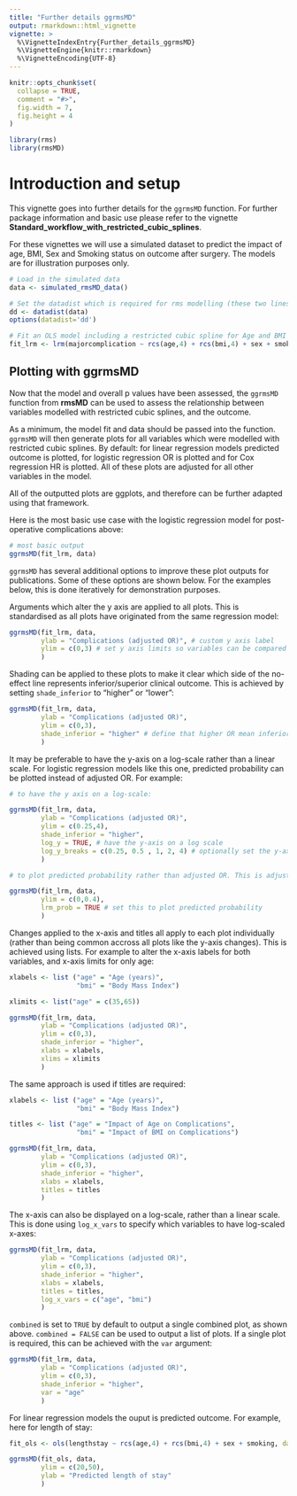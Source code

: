 ```yaml
---
title: "Further details ggrmsMD"
output: rmarkdown::html_vignette
vignette: >
  %\VignetteIndexEntry{Further_details_ggrmsMD}
  %\VignetteEngine{knitr::rmarkdown}
  %\VignetteEncoding{UTF-8}
---
```


```r
knitr::opts_chunk$set(
  collapse = TRUE,
  comment = "#>",
  fig.width = 7,
  fig.height = 4
)
```

```r
library(rms)
library(rmsMD)
```

# Introduction and setup

This vignette goes into further details for the `ggrmsMD` function. For further package information and basic use please refer to the vignette **Standard_workflow_with_restricted_cubic_splines**.

For these vignettes we will use a simulated dataset to predict the impact of age, BMI, Sex and Smoking status on outcome after surgery. The models are for illustration purposes only.

```r

# Load in the simulated data
data <- simulated_rmsMD_data()

# Set the datadist which is required for rms modelling (these two lines are standard)
dd <- datadist(data)    
options(datadist='dd') 

```

```r

# Fit an OLS model including a restricted cubic spline for Age and BMI (with 4 knots)
fit_lrm <- lrm(majorcomplication ~ rcs(age,4) + rcs(bmi,4) + sex + smoking, data = data)

```

## Plotting with ggrmsMD

Now that the model and overall p values have been assessed, the `ggrmsMD` function from **rmsMD** can be used to assess the relationship between variables modelled with restricted cubic splines, and the outcome.

As a minimum, the model fit and data should be passed into the function. `ggrmsMD` will then generate plots for all variables which were modelled with restricted cubic splines. By default: for linear regression models predicted outcome is plotted, for logistic regression OR is plotted and for Cox regression HR is plotted. All of these plots are adjusted for all other variables in the model.

All of the outputted plots are ggplots, and therefore can be further adapted using that framework.

Here is the most basic use case with the logistic regression model for post-operative complications above:

```r
# most basic output
ggrmsMD(fit_lrm, data)

```

`ggrmsMD` has several additional options to improve these plot outputs for publications. Some of these options are shown below. For the examples below, this is done iteratively for demonstration purposes.

Arguments which alter the y axis are applied to all plots. This is standardised as all plots have originated from the same regression model:

```r

ggrmsMD(fit_lrm, data,
        ylab = "Complications (adjusted OR)", # custom y axis label 
        ylim = c(0,3) # set y axis limits so variables can be compared more easily
        )

```

Shading can be applied to these plots to make it clear which side of the no-effect line represents inferior/superior clinical outcome. This is achieved by setting `shade_inferior` to "higher" or "lower":

```r
ggrmsMD(fit_lrm, data,
        ylab = "Complications (adjusted OR)", 
        ylim = c(0,3), 
        shade_inferior = "higher" # define that higher OR mean inferior outcome to add red shading
        )
```

It may be preferable to have the y-axis on a log-scale rather than a linear scale. For logistic regression models like this one, predicted probability can be plotted instead of adjusted OR. For example:

```r

# to have the y axis on a log-scale:

ggrmsMD(fit_lrm, data,
        ylab = "Complications (adjusted OR)", 
        ylim = c(0.25,4), 
        shade_inferior = "higher",
        log_y = TRUE, # have the y-axis on a log scale
        log_y_breaks = c(0.25, 0.5 , 1, 2, 4) # optionally set the y-axis breaks
        )

# to plot predicted probability rather than adjusted OR. This is adjusted to mode/mean of the other variables

ggrmsMD(fit_lrm, data,
        ylim = c(0,0.4), 
        lrm_prob = TRUE # set this to plot predicted probability
        )

```

Changes applied to the x-axis and titles all apply to each plot individually (rather than being common accross all plots like the y-axis changes). This is achieved using lists. For example to alter the x-axis labels for both variables, and x-axis limits for only age:

```r

xlabels <- list ("age" = "Age (years)",
                 "bmi" = "Body Mass Index")

xlimits <- list("age" = c(35,65))

ggrmsMD(fit_lrm, data,
        ylab = "Complications (adjusted OR)", 
        ylim = c(0,3), 
        shade_inferior = "higher",
        xlabs = xlabels,
        xlims = xlimits
        )

```

The same approach is used if titles are required:

```r

xlabels <- list ("age" = "Age (years)",
                 "bmi" = "Body Mass Index")

titles <- list ("age" = "Impact of Age on Complications",
                 "bmi" = "Impact of BMI on Complications")

ggrmsMD(fit_lrm, data,
        ylab = "Complications (adjusted OR)", 
        ylim = c(0,3), 
        shade_inferior = "higher",
        xlabs = xlabels,
        titles = titles
        )

```

The x-axis can also be displayed on a log-scale, rather than a linear scale. This is done using `log_x_vars` to specify which variables to have log-scaled x-axes:

```r

ggrmsMD(fit_lrm, data,
        ylab = "Complications (adjusted OR)", 
        ylim = c(0,3), 
        shade_inferior = "higher",
        xlabs = xlabels,
        titles = titles,
        log_x_vars = c("age", "bmi")
        )

```

`combined` is set to `TRUE` by default to output a single combined plot, as shown above. `combined = FALSE` can be used to output a list of plots. If a single plot is required, this can be achieved with the `var` argument:

```r

ggrmsMD(fit_lrm, data,
        ylab = "Complications (adjusted OR)", 
        ylim = c(0,3), 
        shade_inferior = "higher",
        var = "age"
        )

```

For linear regression models the ouput is predicted outcome. For example, here for length of stay:

```r

fit_ols <- ols(lengthstay ~ rcs(age,4) + rcs(bmi,4) + sex + smoking, data = data)

ggrmsMD(fit_ols, data,
        ylim = c(20,50),
        ylab = "Predicted length of stay"
        )

```


